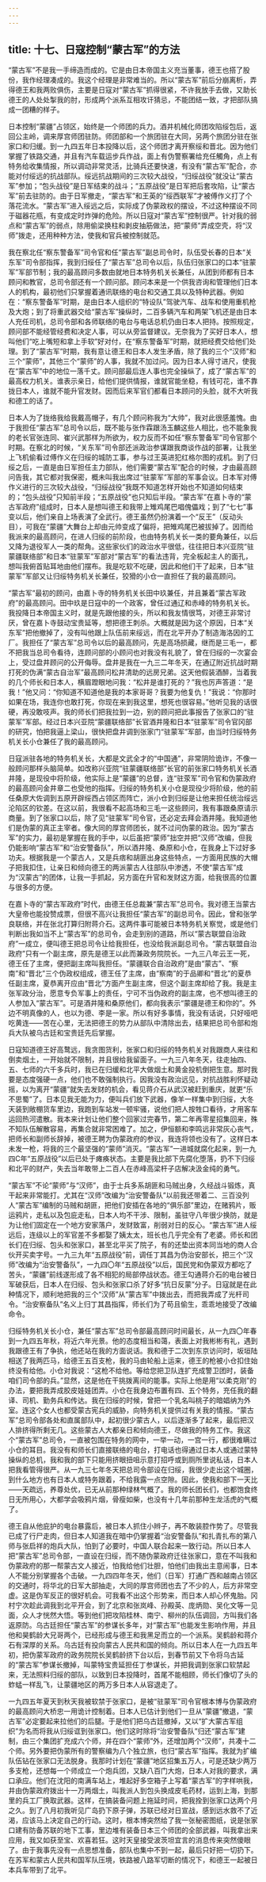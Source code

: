 ```yaml
---
---
---
```

title: 十七、日寇控制“蒙古军”的方法
---



“蒙古军”不是我一手缔造而成的。它是由日本帝国主义充当董事，德王也搭了股份，我作经理凑成的。我这个经理是非常难当的。所以“蒙古军”前后分崩离析，弄得德王和我两败俱伤，主要是日寇对“蒙古军”抓得很紧，不许我放手去做，又助长德王的人处处掣我的肘，形成两个派系互相攻讦猜忌，不能团结一致，才把部队搞成一团糟的样子。

日本控制“蒙疆”占领区，始终是一个师团的兵力。酒井机械化师团攻陷绥包后，返回公主岭，调来厚宫师团驻防。师团部和一个旅团驻在大同，另两个旅团分驻在张家口和归缓。到一九四五年日本投降以后，这个师团才离开察绥和晋北。因为他们掌握了铁路交通，并且有汽车载运步兵作战，面上有伪警察署给充任觸角，点上有特务给收集情报，所以调动非常灵活，比骑兵还要快速，有没有“蒙古军”配合，亦能对付绥远的抗战部队。绥远抗战期间的三次较大战役，“归绥战役”就没让“蒙古军”参加；“包头战役”是日军结束的战斗；“五原战役”是日军把后套攻陷，让“蒙古军”前去驻防的。由于日军撤走，“蒙古军”和王英的“绥西联军”才被傅作义打了个落花流水。“蒙古军”进入绥远之后，实际成了伪蒙政权的摆设，不过这种摆设不同于磁器花瓶，有变成定时炸弹的危险。所以日寇对“蒙古军”控制很严。针对我的弱点和“蒙古军”的弱点，除用偷梁换柱和剥皮抽筋做法，把“蒙师”弄成空壳，将“汉师”拨走，还用种种方法，使我和官兵被控制就范。

我在察北任“察东警备军”司令官和任“蒙古军”副总司令时，队伍受长春的日本“关东军”司令部指挥，我到归绥任了“蒙古军”总司令以后，队伍归张家口的口本“驻蒙军”军部节制；我的最高顾问多数由就地日本特务机关长兼任，从团到师都有日本顾问和教官，总司令部还有一个顾问部。顾问本来是一个供我咨询和管理他们日本人的机构，最初他们只掌握着通讯联络的电台和交通工具以及特种武器。例如在：“察东警备军”时期，是由日本人组织的“特设队”驾驶汽车、战车和使用重机枪及大炮；到了将重武器交给“蒙古军”操纵时，二百多辆汽车和两架飞机还是由日本人充任司机，总司令部和各师联络的电台与电话总机仍由日本人把持。按照规定，顾问部不能经管经费和决定人事，可以从旁监督建议。无奈我为了买好日本人，想叫他们“吃上嘴短和拿上手软”好对付，在“察东警备军”时期，就把经费交给他们处理。到了“蒙古军”时期，我有意让德王和日本人发生矛盾，除了我的三个“汉师”和三个“蒙师”，其他三个“蒙师”的人事，我就不加过问。因为日本人得寸进尺，使我在“蒙古军”中的地位一落千丈。顾问部最后连人事也完全操纵了，成了“蒙古军”的最高权力机关。谁表示亲日，给他们提供情报，谁就官能坐稳，有钱可花，谁不靠拢日本人，谁就不能升官发财。因而后来军官们都看日本顾问的头脸，就不大听我和德工的话了。

日本人为了拢络我给我戴高帽子，有几个顾问称我为“大帅”，我对此很感羞愧。由于我担任“蒙古军”总司令以后，既不能与张作霖跟汤玉麟这些人相比，也不能象我的老长官张连同、崔兴武那样为所欲为，权力反而不如任“察东警备军”司令官那个时期。在察北的时候，“关东军”司令部还派政治参谋跟我商谈作战的部署，让我坐上飞机偷看过傅作义在归绥的城防工事，参与过王英进犯红格尔图的戎机。到了归绥之后，一直是由日军担任主力部队，他们需要“蒙古军”配合的时候，才由最高顾问告我，其它都对我保密，概未叫我出席过“驻蒙军”军部的军事会议。日本军对傅作义进行的三次较大战役，“归绥战役”我既不知道怎样开始也不知道如何结束的；“包头战役”只知前半段；“五原战役”也只知后半段。“蒙古军”在嘉卜寺的“蒙古军政府”组成时，日本人是想叫德王和我带上雉鸡尾巴唱傀儡戏；到了“七七”事变以后，他们亲自上场表演了全武行。德王虽然仍扮演着一个“反王”（反动头目），可我在“蒙疆”大舞台上却由元帅变成了偏将，把雉鸡尾巴被拔掉了。因而给我派来的最高顾问，在进人归绥的前阶段，也由特务机关长一类的要角兼任，以后又降为退役军人一类的帮角。这些家伙们的政治水平很低，往往把日本兴亚院“驻蒙疆联络部”和日本“驻蒙军”军部对“蒙古军”的看法违背，完全板起主人的面孔，想叫我俯首贴耳地由他们摆布。我是吃软不吃硬，因此和他们干了起来，日本“驻蒙军”军部又让归绥特务机关长兼任，狡猾的小仓一直担任了我的最高顾问。

“蒙古军”最初的顾问，由嘉卜寺的特务机关长田中玖兼任，并且兼着“蒙古军政府”的最高顾问。田中玖是日寇中的一个政客，曾任过通辽和赤峰的特务机关长。我投降日本帝国主义时，就是先跟他接的头，所以和我友情很笃，对德王非常讨厌，曾在嘉卜寺鼓动宝贵延等，想把德王刺杀。大概就是因为这个原因，日本“关东军”把他撤掉了，没有叫他跟上队伍前来绥远，而在北平开办了制造海洛因的工厂。我担任了“蒙古军”总司令以后的最高顾问，先是高场损藏，继而是三毛一，都不把我当总司令看待，连顾问部的小顾问也对我没有礼貌了，曾在归绥的一次宴会上，受过盘井顾问的公开侮辱。盘井是我在一九三二年冬天，在通辽附近抗战时期打死的伪满“蒙古自治军”最高顾问松井清助的远房兄弟。这天他假装酒醉，当着我的几个师长和日本人，横眉蹬眼地问我：“松井是谁打死的？”我也厉声答道：“是我！”他又问：“你知道不知道他是我的本家哥哥？我要为他复仇！”我说：“你那时如果在场，我连你也敢打死，你现在来到我这里，想死也很容易。”他听见我的话很硬，再没敢吱声。我的师长们把我拉到一边，别的顾问把此事报告了张家口的“驻蒙军”军部。经过日本兴亚院“蒙疆联络部”长官酒井隆和日本“驻蒙军”司令官冈部的研究，怕把我逼上梁山，很快把盘井调到张家门“驻蒙军”军部，由当时归绥特务机关长小仓兼任了我的最高顾问。

日寇派驻各地的特务机关长，大都是文武全才的“中国通”，非常阴险诡诈，不像一般顾问那样头脑简单。如改称兴亚院“驻蒙疆联络部”长官的前张家口特务机关长酒井隆，是现役中将阶级，他实际上是“蒙疆”的总督，连“驻荥军”司令官和伪蒙政府的最高顾问金井章二也受他的指挥。归绥的特务机关小仓是现役少将阶级，他的前任桑原大佐调到五原开辟绥西占领区而阵亡，派小仓到归绥是让他来担任统治绥远沦陷区的钦差。在这以前，我很看不起高场和三毛一这些顾问，我有事跟桑原请示商量。到了张家口以后，除了见“驻蒙军”司令官，还必定去拜会酒井隆。我知道他们是伪蒙的真正主宰者。像大同的厚宫师团长，就不过问伪蒙的政治。因为“蒙古军”的实力，最初是掌握在我的手中，以后虽把“蒙师”拙空并把“汉师”改编，但我仍能影响“蒙古军”和“治安警备队”，所以酒井隆、桑原和小仓，在我身上下过好多功夫。根据我是一个蒙古人，又是兵痞和胡匪出身这些特点，一方面用民族的大帽子把我扣住，让亲日和倾向德王的两派蒙古人往部队中渗透，不使“蒙古军”成为“汉蒙古”的团体，让我一手抓起，另方面在升官和发财这方面，给我很高的位置与很多的方便。

在嘉卜寺的“蒙古军政府”时代，由德王任总裁兼“蒙古军”总司令。我对德王当蒙古大皇帝也能投赞成票，但很不高兴让我担任“蒙古军”的副总司令。因此，曾和张学良联络，并在张北打算归附蒋介石。这两件事可能被日本特务机关察觉，或是他们判断出我如当不上“蒙古军”的总司令，会走到别的道路，所以“蒙古联盟自治政府”一成立，便叫德王把总司令让给我担任，也没给我派副总司令。“蒙古联盟自治政府”只有一个副主席，原先是德王以此而兼政务院院长。一九三八年云王一死，德王任了主席，便把副主席叫我担任。“蒙疆联合自治政府”是由“蒙古”、“察南”和“晋北”三个伪政权组成，德王任了主席，由“察南”的于品卿和“晋北”的夏恭任副主席，夏恭离开应由“晋北”方面产生副主席，但这个副主席却给了我。我是主张军政分治，愿意专负军事上的责任，宁可不当伪政府的副主席，也不想叫德王的人参加入“蒙古军”。可是酒井隆和桑原他们，都向我表示“蒙疆是德王和你的”。外边不明真像的人，也以为德、李是一家。所以有好多事情，我没有话说，只好哑吧吃黄连——苦在心里，无法把德王的势力从部队中清除出去，结果把总司令部和炮兵大队被乌古廷和宝贵廷先后掌握。

日寇知道德王好高鹜远，我贪图货利，张家口和归绥的特务机关对我跟商人来往和倒卖烟土，一开始就不限制，并且很给我留面子。一九三八年冬天，往走抽四、五、七师的六千多兵时，我已在归缓和北平大做烟土和黄金投机倒把生意。那时我要是态度强硬一点，他们也不敢强制执行。因我没有政治远见，对抗战胜利怀疑动摇，以为离开“蒙疆”就失去发财的机会，看见蒋介石从武汉被赶到重庆，就更“乐不思蜀”了。日本见我无能为力，便叫兵们放下武器，像羊一样集中到归绥，大冬天装到敞棚货车里边，我跑到车站发一顿牢骚，说他们把人按牲口看待，才用客车运回热河遣散。我本来计划让他们整个回家过完春节，第二年再零星招集回来，殊不知队伍解散容易，再集合就非常困难了。加之，伊恒额和李鸣远非常灰心丧气，把师长和副师长辞掉，被德王聘为伪蒙政府的参议，我连将领也没有了。这样日本未发一枪，将我的三个最坚强的“蒙师”消灭。“蒙古军”一进城就腐化起来，到一九四C年“五原战役”以后已处于瘫痪状态。主要是我比部下先腐化堕落，扔不下归绥和北平的财产，失去当年敢带上二百人在赤峰高梁杆子店解决汲金纯的勇气。

“蒙古军”不论“蒙师”与“汉师”，由于士兵多系胡匪和马贼出身，久经战斗锻炼，真干起来非常能打。尤其在“汉师”改编为“治安警备队”以前我还带着二、三百没列人“蒙古军”编制的马贼和胡匪，把他们安插在各地的“俱乐部”里边，在赌鸦片，贩运鸦片，走私以及包庇走私，日本人均不干涉、限制，虽驻守八年很少换防，就是为让他们固定在一个地方安家落户，发财致富，削弱对日的反心。“蒙古军”进人绥远后，连级以上的军官差不多都娶了姨太太，班长也几乎完全有了老婆。师长和团长们在归绥、包头和张家口，甚至北平买了院子，有的还垫出资本同当地的商人合伙开买卖字号。一九三九年“五原战役”前，调任丁其昌为伪治安部长，把三个“汉师”改编为“治安警备队”，一九四〇年“五原战役”以后，国民党和伪蒙双方都吃了苦头，“蒙疆”前线遂形成了各不相犯的局部停战状态。德王勾通蒋介石的电台被日军破获后，日本人在归绥、包头和张家口杀了好多“抗日反蒙”分子。日寇就是在此种情况下，顺利地把我的三个“汉师”从“蒙古军”中拨出去，而把我弄成了光杆司令。“治安察备队”名义上归丁其昌指挥，师长们为了苟且偷生，乖乖地接受了改编命令。

归绥特务机关长小仓，兼任“蒙古军”总司令部最高顾问时间最长，从一九四〇年春到一九四五年秋，将近六年光景。他的态度相当和蔼，表面上对我彬彬有礼，遇到我跟德王有了争执，他还站在我的方面说话。我和德于二次到东京访问时，坂垣陆相送了我两匹马，给德王五百支枪，我的马由轮船上运来，德王的枪被小仓扣住始终没有给他。小仓对我说：“这枪不给他。等给您把卫队连扩充成警卫团时，装备咱们司令部的兵。”显然，这是他在干挑拨离间的能事。实际上他是用“以柔克刚”的办法，要把我弄成胶皮娃娃团弄。小仓在我身边布置有四、五个特务，充任我的翻译、司机、勤务兵和传达。我在归绥的时候，曾把一个乳名叫桃子的暗娼纳为外室。连这个女人也都受蒙古宪兵的威胁，向特务机关提供过有关我的情报。“蒙古军”总司令部各处和直属部队中，起初很少蒙古人，以后逐渐多了起来，最后把汉人排挤得所剩无几。这些蒙古人大都亲日和倾向德王，尽做我的特务工作。我这个“蒙古军”总司令，一直被包围在特务的网中，一举一动，一宫一行，都很难瞒过小仓的耳目。我没有和师长们直接联络的电台，打电话也得通过日本人或通过蒙特操纵的总机，我和我的部下只能用挤眼扭咀示意打招呼或到厕所里说私话，日本人把我看管得很严。从一九三七年冬天把总司令部设在归绥，我很少走出这个城圈，到什么地方也有日本人或特务跟着，不给我露一点空隙。因此，使我和部下一天比——天疏远，养尊处优，已无从前那种绿林气概了。我的师长团长们，也都饱食终日无所用心，大都学会吸鸦片烟，骨瘦如柴，也没有十几年前那种生龙活虎的气概了。

德王自从他庇护的电台暴露后，被日本人抓住小辫子，再不敢装腔作势了。尽管我已成了行尸走肉，但日本人知道我在暗中仍掌握着“治安警备队”和扎青扎布的第八师与张启祥的炮兵大队，怕到了必要时，中国人联合起来一致行动。所以日本人把“蒙古军”总司令部，一直设在归绥，而不随伪蒙政府迁往张家口，意在不叫我和伪蒙政府的那一帮蒙古文人接近，怕我给他们壮胆，怕他们由我出主意闹事，日本人不能分别掌握各个击破。一九四四年冬天，他们（日军）打通广西和越南占领区的交通时，将华北的日军大部抽走，大同的厚宫师团也去了不少的人，后方非常空虚。这是伪军反正的很好机会。可我看不出这个形势来，而日本人却心怀鬼胎。冈村宁次趁此调我到北平开会，到了北京和张岚峰、孙殿英、庞炳勋、吴化文等一见面，众人才恍然大悟。等到他们把攻陷桂林、南宁、柳州的队伍调回，方叫我们各返原防。乌古廷担任“蒙古军”的参谋长多年，对“蒙古军”也能发生影响作用，并且他和昊鹤龄大兄哥两个，已经形成与德王和我黑足而立的一个派系。吴鹤龄和蒋介石有深厚的关系。乌古廷有投向蒙古人民共和国的倾向。所以日本人在一九四五年初，把伪蒙军政府的政务院院长吴鹤龄挤下台以后，到春节前又下令将乌古延的“蒙古军”参谋长撤掉，叫蒙特宝贵延担任丁参谋长，并把我调到张家口软禁起来，无法照料归绥的部队，以致到日本投降时，首尾不能相顾，师长们像切了头的蚱蜢一样乱飞，让蒙疆地区的两万多日本人从容退走了。

一九四五年夏天到秋天我被软禁于张家口，是被“驻蒙军”司令官根本博与伪蒙政府的最高顾问大桥忠一用诡计控制着。日本人已估计到他们一旦从“蒙疆”撤退，“蒙古军”必定要起来拉他们的后腿。于是他们把乌古廷撤掉，又以“扩大蒙古军组织”为名而将我从归绥诓到张家口。他们这时除将“治安警备队”归还“蒙古军”建制，由三个集团扩充成六个师，并在四个“蒙师”外，还增加两个“汉师”，共凑十二个师。另外要把伪蒙所有的警察编为八个独立旅，也归“蒙古军”指挥。我就为扩编队伍钻在张家口无法脱身。我那时计划在“蒙疆”地区招集五万人，可是还缺少两万多支枪，还想每一个师成立一个炮兵团，又缺八百门大炮，日本人对我的要求，满口承应。他们在沈阳的南满车站上，堆起好多空箱子上写着“蒙古军”的字样哄我，井由伪蒙政府拨出十一万两烟土，叫我派人到包头换成皮毛药材，运到上海，到那里的兵工厂换取武器。这样，在搞装备问题上拖延时间，把我拴到张家口达两个月之久。到了八月初我听见广岛扔下原子弹，苏联已经对日宣战，感到远水救不了近渴，应该马上决定自己的行动。这时，根本博突然给了我一张秘密图纸，说是张家口建有防备苏联的地下工事，里边堆有装备日本三个师团的全部武器，叫我拿出来应用，我又如获至宝、欢喜若狂。这时天皇接受波茨坦宜言的消息传来突然傻眼了。由于我事先没有一点思想准备，部队也集中不到一起，最后只好把一切扔下。在苏军和蒙古人民共和国军队压境，铁路被八路军切断的情况下，和德王一起被日本兵车带到了北平。